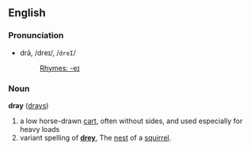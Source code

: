 ==English==
===Pronunciation===
*drā, /dreɪ/, /<tt>dreI</tt>/
*:[[Rhymes:English:-eɪ|Rhymes: -eɪ]]

===Noun===
'''dray''' ([[drays]])

#a low horse-drawn [[cart]], often without sides, and used especially for heavy loads
#variant spelling of '''[[drey]]''', The [[nest]] of a [[squirrel]].